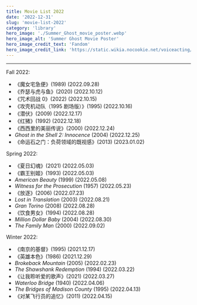 ```yaml
---
title: Movie List 2022
date: '2022-12-31'
slug: 'movie-list-2022'
category: 'library'
hero_image: './Summer_Ghost_movie_poster.webp'
hero_image_alt: 'Summer Ghost Movie Poster'
hero_image_credit_text: 'Fandom'
hero_image_credit_link: 'https://static.wikia.nocookie.net/voiceacting/images/2/24/Summer_Ghost.JPG/revision/latest/scale-to-width-down/1200?cb=20220829193719'
---
```


---

Fall 2022:

* 《魔女宅急便》(1989)
   (2022.09.28)
* 《乔瑟与虎与鱼》(2020)
   (2022.10.12)
* 《咒术回战 0》(2022)
   (2022.10.15)
* 《攻壳机动队（1995 剧场版）》(1995)
   (2022.10.16)
* 《潜伏》(2009)
   (2022.12.17)
* 《红猪》(1992)
   (2022.12.18)
* 《西西里的美丽传说》(2000)
   (2022.12.24)
* _Ghost in the Shell 2: Innocence_ (2004)
   (2022.12.25)
* 《命运石之门：负荷领域的既视感》(2013)
   (2023.01.02)

Spring 2022:

* 《夏日幻魂》(2021)
   (2022.05.03)
* 《霸王别姬》(1993)
   (2022.05.03)
* _American Beauty_ (1999)
   (2022.05.08)
* _Witness for the Prosecution_ (1957)
   (2022.05.23)
* 《放逐》(2006)
   (2022.07.23)
* _Lost in Translation_ (2003)
   (2022.08.21)
* _Gran Torino_ (2008)
   (2022.08.28)
* 《饮食男女》(1994)
   (2022.08.28)
* _Million Dollar Baby_ (2004)
   (2022.08.30)
* _The Family Man_ (2000)
    (2022.09.02)

Winter 2022:

* 《南京的基督》(1995)
   (2021.12.17)
* 《英雄本色》(1986)
   (2021.12.29)
* _Brokeback Mountain_ (2005)
   (2022.02.23)
* _The Shawshank Redemption_ (1994)
   (2022.03.22)
* 《让我聆听爱的歌声》(2021)
   (2022.03.27)
* _Waterloo Bridge_ (1940)
   (2022.04.06)
* _The Bridges of Madison County_ (1995)
   (2022.04.13)
* 《对某飞行员的追忆》(2011)
   (2022.04.15)